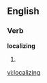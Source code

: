 
==English==

===Verb===
'''localizing'''

# {{present participle of|[[localize]]}}

[[vi:localizing]]